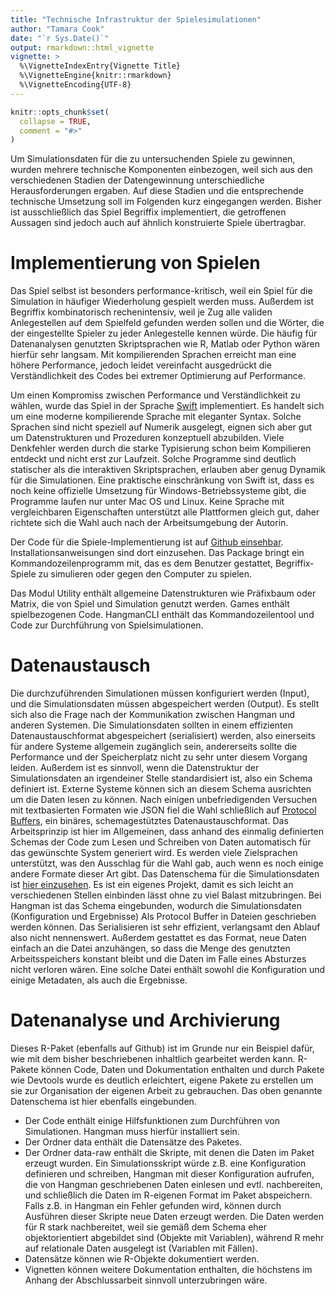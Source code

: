```yaml
---
title: "Technische Infrastruktur der Spielesimulationen"
author: "Tamara Cook"
date: "`r Sys.Date()`"
output: rmarkdown::html_vignette
vignette: >
  %\VignetteIndexEntry{Vignette Title}
  %\VignetteEngine{knitr::rmarkdown}
  %\VignetteEncoding{UTF-8}
---
```


```r
knitr::opts_chunk$set(
  collapse = TRUE,
  comment = "#>"
)
```

Um Simulationsdaten für die zu untersuchenden Spiele zu gewinnen, wurden mehrere technische Komponenten einbezogen, weil sich aus den verschiedenen Stadien der Datengewinnung unterschiedliche Herausforderungen ergaben. Auf diese Stadien und die entsprechende technische Umsetzung soll im Folgenden kurz eingegangen werden. Bisher ist ausschließlich das Spiel Begriffix implementiert, die getroffenen Aussagen sind jedoch auch auf ähnlich konstruierte Spiele übertragbar.

# Implementierung von Spielen
Das Spiel selbst ist besonders performance-kritisch, weil ein Spiel für die Simulation in häufiger Wiederholung gespielt werden muss. Außerdem ist Begriffix kombinatorisch rechenintensiv, weil je Zug alle validen Anlegestellen auf dem Spielfeld gefunden werden sollen und die Wörter, die der eingestellte Spieler zu jeder Anlegestelle kennen würde. Die häufig für Datenanalysen genutzten Skriptsprachen wie R, Matlab oder Python wären hierfür sehr langsam. Mit kompilierenden Sprachen erreicht man eine höhere Performance, jedoch leidet vereinfacht ausgedrückt die Verständlichkeit des Codes bei extremer Optimierung auf Performance.

Um einen Kompromiss zwischen Performance und Verständlichkeit zu wählen, wurde das Spiel in der Sprache [Swift](https://swift.org) implementiert. Es handelt sich um eine moderne kompilierende Sprache mit eleganter Syntax. Solche Sprachen sind nicht speziell auf Numerik ausgelegt, eignen sich aber gut um Datenstrukturen und Prozeduren konzeptuell abzubilden. Viele Denkfehler werden durch die starke Typisierung schon beim Kompilieren entdeckt und nicht erst zur Laufzeit. Solche Programme sind deutlich statischer als die interaktiven Skriptsprachen, erlauben aber genug Dynamik für die Simulationen. Eine praktische einschränkung von Swift ist, dass es noch keine offizielle Umsetzung für Windows-Betriebssysteme gibt, die Programme laufen nur unter Mac OS und Linux. Keine Sprache mit vergleichbaren Eigenschaften unterstützt alle Plattformen gleich gut, daher richtete sich die Wahl auch nach der Arbeitsumgebung der Autorin.

Der Code für die Spiele-Implementierung ist auf [Github einsehbar](https://github.com/strategic-games/hangman). Installationsanweisungen sind dort einzusehen. Das Package bringt ein Kommandozeilenprogramm mit, das es dem Benutzer gestattet, Begriffix-Spiele zu simulieren oder gegen den Computer zu spielen.

Das Modul Utility enthält allgemeine Datenstrukturen wie Präfixbaum oder Matrix, die von Spiel und Simulation genutzt werden. Games enthält spielbezogenen Code. HangmanCLI enthält das Kommandozeilentool und Code zur Durchführung von Spielsimulationen.

# Datenaustausch
Die durchzuführenden Simulationen müssen konfiguriert werden (Input), und die Simulationsdaten müssen abgespeichert werden (Output). Es stellt sich also die Frage nach der Kommunikation zwischen Hangman und anderen Systemen. Die Simulationsdaten sollten in einem effizienten Datenaustauschformat abgespeichert (serialisiert) werden, also einerseits für andere Systeme allgemein zugänglich sein, andererseits sollte die Performance und der Speicherplatz nicht zu sehr unter diesem Vorgang leiden. Außerdem ist es sinnvoll, wenn die Datenstruktur der Simulationsdaten an irgendeiner Stelle standardisiert ist, also ein Schema definiert ist. Externe Systeme können sich an diesem Schema ausrichten um die Daten lesen zu können. Nach einigen unbefriedigenden Versuchen mit textbasierten Formaten wie JSON fiel die Wahl schließlich auf [Protocol Buffers](https://developers.google.com/protocol-buffers/), ein binäres, schemagestütztes Datenaustauschformat. Das Arbeitsprinzip ist hier im Allgemeinen, dass anhand des einmalig definierten Schemas der Code zum Lesen und Schreiben von Daten automatisch für das gewünschte System generiert wird. Es werden viele Zielsprachen unterstützt, was den Ausschlag für die Wahl gab, auch wenn es noch einige andere Formate dieser Art gibt. Das Datenschema für die Simulationsdaten ist [hier einzusehen](https://github.com/strategic-games/SimulationSchema). Es ist ein eigenes Projekt, damit es sich leicht an verschiedenen Stellen einbinden lässt ohne zu viel Balast mitzubringen. Bei Hangman ist das Schema eingebunden, wodurch die Simulationsdaten (Konfiguration und Ergebnisse) Als Protocol Buffer in Dateien geschrieben werden können. Das Serialisieren ist sehr effizient, verlangsamt den Ablauf also nicht nennenswert. Außerdem gestattet es das Format, neue Daten einfach an die Datei anzuhängen, so dass die Menge des genutzten Arbeitsspeichers konstant bleibt und die Daten im Falle eines Absturzes nicht verloren wären. Eine solche Datei enthält sowohl die Konfiguration und einige Metadaten, als auch die Ergebnisse.

# Datenanalyse und Archivierung
Dieses R-Paket (ebenfalls auf Github) ist im Grunde nur ein Beispiel dafür, wie mit dem bisher beschriebenen inhaltlich gearbeitet werden kann. R-Pakete können Code, Daten und Dokumentation enthalten und durch Pakete wie Devtools wurde es deutlich erleichtert, eigene Pakete zu erstellen um sie zur Organisation der eigenen Arbeit zu gebrauchen. Das oben genannte Datenschema ist hier ebenfalls eingebunden.

* Der Code enthält einige Hilfsfunktionen zum Durchführen von Simulationen. Hangman muss hierfür installiert sein.
* Der Ordner data enthält die Datensätze des Paketes.
* Der Ordner data-raw enthält die Skripte, mit denen die Daten im Paket erzeugt wurden. Ein Simulationsskript würde z.B. eine Konfiguration definieren und schreiben, Hangman mit dieser Konfiguration aufrufen, die von Hangman geschriebenen Daten einlesen und evtl. nachbereiten, und schließlich die Daten im R-eigenen Format im Paket abspeichern. Falls z.B. in Hangman ein Fehler gefunden wird, können durch Ausführen dieser Skripte neue Daten erzeugt werden. Die Daten werden für R stark nachbereitet, weil sie gemäß dem Schema eher objektorientiert abgebildet sind (Objekte mit Variablen), während R mehr auf relationale Daten ausgelegt ist (Variablen mit Fällen).
* Datensätze können wie R-Objekte dokumentiert werden.
* Vignetten können weitere Dokumentation enthalten, die höchstens im Anhang der Abschlussarbeit sinnvoll unterzubringen wäre.

